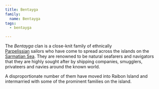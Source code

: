 ```yaml
---
title: Bentayga
family:
  name: Bentayga
tags:
  - bentayga

---
```



The *Bentayga* clan is a close-knit family of ethnically\
[Parpelissian](/world/ethnicities/parpelissian/) sailors who have come to
spread across the islands on the
[Sarmatian Sea](/world/locations/sarmatian-sea/). They are renowned to be
natural seafarers and navigators that they are highly sought after by shipping
companies, smugglers, privateers and navies around the known world.

A disproportionate number of them have moved into Raibon Island and intermarried
with some of the prominent families on the island.

<FamilyTree client:load asset={image} alt="Bentayga Family Map" />
